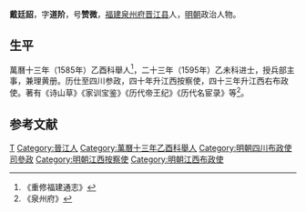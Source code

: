 '''戴廷詔'''，字'''道阶'''，号'''赞微'''，[[福建|福建]][[泉州府|泉州府]][[晋江县|晋江县]]人，[[明朝|明朝]]政治人物。
 
== 生平 ==
萬曆十三年（1585年）乙酉科舉人<ref>《重修福建通志》</ref>，二十三年（1595年）乙未科进士，授兵部主事，兼理黄册。历仕至四川参政，四十年升江西按察使，四十三年升江西右布政使。著有《诗山草》《家训宝鉴》《历代帝王纪》《历代名宦录》等<ref>《泉州府》</ref>。

==参考文献==
{{reflist}}

{{萬曆二十三年乙未科殿試金榜}}

{{Authority control}}

{{DEFAULTSORT:Dai戴}}
[[Category:戴姓|T]]
[[Category:晉江人|Category:晉江人]]
[[Category:萬曆十三年乙酉科舉人|Category:萬曆十三年乙酉科舉人]]
[[Category:明朝四川布政使司參政|Category:明朝四川布政使司參政]]
[[Category:明朝江西按察使|Category:明朝江西按察使]]
[[Category:明朝江西布政使|Category:明朝江西布政使]]

 
{{明朝人物小作品}}